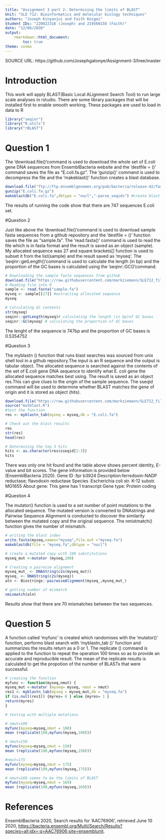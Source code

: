 ```yaml
---
title: "Assignment 3 part 2: Determining the limits of BLAST"
Unit: "SLE 712: Bioinformatics and molecular biology techniques"
authors: "Joseph Kinyanjui and Faith Kosgei"
Student IDs: "220022316 (Joseph) and 219560158 (Faith)"
date: "12/06/2020"
output:
    rmarkdown::html_document:
        toc: true
theme: cosmo
---
```

SOURCE URL: https://github.com/Josephgatonye/Assignment-3/tree/master

# Introduction

This work will apply BLAST(Basic Local ALignment Search Tool) to run large scale analyses in rstudio. There are some library packages that will be installed first to enable smooth working. These packages are used to load in data to R
```r
library("seqinr")
library("R.utils")
library("rBLAST")
```

# Question 1

The 'download.file()'command is used to download the whole set of E.coli gene DNA sequences from EnsemblBacteria website and the 'destfile = ()' command  saves the file as "E.coli.fa.gz". The 'gunzip()' command is used to decompress the file and the 'makeblast()'  function creates a blast database. 
```r
download.file("ftp://ftp.ensemblgenomes.org/pub/bacteria/release-42/fasta/bacteria_0_collection/escherichia_coli_str_k_12_substr_mg1655/cds/Escherichia_coli_str_k_12_substr_mg1655.ASM584v2.cds.all.fa.gz",destfile = "E.coli.fa.gz")
gunzip("E.coli.fa.gz")
makeblastdb("E.coli.fa",dbtype = "nucl","-parse_seqids") #create blast and gives the numbers of sequences present in the E.coli set
```
The results of running the code show that there are 747 sequences E.coli set.

#Question 2

Just like above the 'download.file()'command is used to download sample fasta sequences from a github repository and the 'destfile = ()' function saves the file as "sample.fa". The 'read.fasta()' command is used to read the file which is in fasta format and the result is saved as an object (sample). My allocated sequence was 27 and square brackets[] function is used to subset it from the list(sample) and the result saved as 'myseq'. The 'seqinr::getLength()'command is used to calculate the length (in bp) and the proportion of the GC bases is calculated using the 'seqinr::GC()'command. 
```r
# Downloading the sample fasta sequences from github 
download.file("https://raw.githubusercontent.com/markziemann/SLE712_files/master/bioinfo_asst3_part2_files/sample.fa",destfile = "sample.fa")
# Reading file into R
sample <- read.fasta("sample.fa")
myseq <- sample[[27]] #extracting allocated sequence 
myseq

# Calculating GC contents
str(myseq)
seqinr::getLength(myseq)# calculating the length (in bp)of GC bases
seqinr::GC(myseq) # calculating the proportion of GC bases
```
The lenght of the sequence is 747bp and the proportion of GC bases is 0.5354752

#Question 3

The myblastn () function that runs blast searches was sourced from unix shell tool in a github repository.The input is an R sequence and the output is tabular object.
The allocated sequence is searched against the contents of the set of E.coli gene DNA sequence to identify what 
E. coli gene the allocated sequence matches best using. The result is saved as an object res.This can give clues to the origin of the sample sequence. The sseqid command will be used to determine whether BLAST matches the gene of origin and it is stored as object (hits). 
```r
download.file("https://raw.githubusercontent.com/markziemann/SLE712_files/master/bioinfo_asst3_part2_files/mutblast_functions.R",destfile = "mutblast.R")
source("mutblast.R")
#test the function
res <- myblastn_tab(myseq = myseq,db = "E.coli.fa")

# Check out the blast results
res
str(res)
head(res)

# Determining the top 3 hits
hits <- as.character(res$sseqid[1:3])
hits
```
There was only one hit found and the table above shows percent identity, E-value and bit scores. The gene information is provided below (EnsemblBacteria 2020).
Gene ID :fpr b3924
Description:ferredoxin-NADP reductase; flavodoxin reductase
Species :Escherichia coli str. K-12 substr. MG1655
About gene: This gene has 1 transcript
Gene type: Protein coding

#Question 4

The mutator() function is used to a set number of point mutations to the allocated sequence. The mutated version is converted to DNAstrings and Pairwise Sequence Alignment is conducted to discover the similarity between the mutated copy and the original sequence. The nmistmatch() function gives the number of mismatch. 
```r
# writing the blast index
write.fasta(myseq,names="myseq",file.out ="myseq.fa")
makeblastdb(file = "myseq.fa",dbtype = "nucl")

# create a mutated copy with 100 substitutions 
myseq_mut <-mutator (myseq,100)

# Creating a pairwise alignment 
myseq_mut_ <- DNAString(c2s(myseq_mut))
myseq_ <- DNAString(c2s(myseq))
aln <- Biostrings::pairwiseAlignment(myseq_,myseq_mut_)

# getting number of mismatch
nmismatch(aln) 
```
Results show that there are 70 mismatches between the two sequences.

# Question 5

A function called 'myfunc' is created which randomises with the 'mutator()' function, performs blast search with 'myblastn_tab ()' function and summarizes the results return as a 0 or 1. The replicate () command is applied to the function to repeat the operation 100 times so as to provide an accurate and reproducible result. The mean of the replicate results is calculated to get the propotion of the number of BLASTs that were successful.
```r
# creating the function
myfunc <- function(myseq,nmut) {
myseq_mut <-mutator (myseq= myseq, nmut = nmut)
res1 <- myblastn_tab(myseq = myseq_mut,db = "myseq.fa")
if (is.null(res1)) {myres= 0 } else {myres= 1 }
return(myres)
}

# testing with multiple mutations

# nmut=100
myfunc(myseq=myseq,nmut = 100)
mean (replicate(100,myfunc(myseq,100)))

# nmut=150
myfunc(myseq=myseq,nmut = 150)
mean (replicate(100,myfunc(myseq,150)))

#nmut=175
myfunc(myseq=myseq,nmut = 175)
mean (replicate(100,myfunc(myseq,175)))

# nmut=169 seems to be the limits of BLAST
myfunc(myseq=myseq,nmut = 169)
mean (replicate(100,myfunc(myseq,169)))
```

# References

EnsemblBacteria 2020, Search results for 'AAC76906', retrieved June 10 2020, <https://bacteria.ensembl.org/Multi/Search/Results?species=all;idx=;q=AAC76906;site=ensemblunit>.



